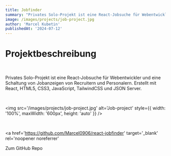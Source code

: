 ```yaml
---
title: Jobfinder
summary: "Privates Solo-Projekt ist eine React-Jobsuche für Webentwickler und eine Schaltung von Jobanzeigen von Recruitern und Personalern"
image: /images/projects/job-project.jpg
author: 'Marcel Kubetin'
publishedAt: '2024-07-12'
---
```


# Projektbeschreibung

<br />

Privates Solo-Projekt ist eine React-Jobsuche für Webentwickler und eine Schaltung von Jobanzeigen von Recruitern und Personalern. Erstellt mit React, HTML5, CSS3, JavaScript, TailwindCSS und JSON Server.

<br />

<img
  src='/images/projects/job-project.jpg'
  alt='Job-project'
  style={{ width: '100%', maxWidth: '600px', height: 'auto' }}
/>

<br />

<a
  href='https://github.com/Marcel0906/react-jobfinder'
  target='_blank'
  rel='noopener noreferrer'
>
  Zum GitHub Repo
</a>

